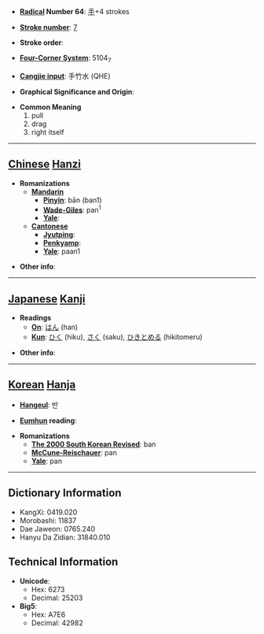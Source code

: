 * '''[[Wiktionary:Chinese radical index| Radical]] Number 64''': [[Wiktionary:Chinese radical index 手|手]]+4 strokes

* '''[[Wiktionary:Chinese total strokes index|Stroke number]]''': [[Wiktionary:Chinese total strokes index 7|7]]

* '''Stroke order''': 

* '''[[Wiktionary:Chinese four corner index|Four-Corner System]]''': 5104<sub>7</sub>

* '''[[Wiktionary:Chinese Cangjie index|Cangjie input]]''': 手竹水 (QHE)

* '''Graphical Significance and Origin''': 

* '''Common Meaning'''
*#pull
*# drag
*# right itself


----

== [[Chinese]] [[Hanzi]] ==

* '''Romanizations'''
** '''[[Mandarin]]'''
*** '''[[Pinyin]]''': bān (ban1)
*** '''[[Wade-Giles]]''': pan<sup>1</sup>
*** '''[[Yale]]''': 
** '''[[Cantonese]]'''
*** '''[[Jyutping]]''':
*** '''[[Penkyamp]]''': 
*** '''[[Yale]]''': paan1

* '''Other info''': 

----

== [[Japanese]] [[Kanji]] ==

* '''Readings'''
** '''[[On]]''': [[はん]] (han)
** '''[[Kun]]''': [[ひく]] (hiku), [[さく]] (saku), [[ひきとめる]] (hikitomeru)

* '''Other info''':  

----

== [[Korean]] [[Hanja]] ==

* '''[[Hangeul]]''': 반

* '''[[Eumhun]] reading''': 

* '''Romanizations'''
** '''[[The 2000 South Korean Revised Romanization|The 2000 South Korean Revised]]''': ban
** '''[[McCune-Reischauer]]''': pan
** '''[[Yale]]''': pan

----

== Dictionary Information ==

* KangXi: 0419.020
* Morobashi: 11837
* Dae Jaweon: 0765.240
* Hanyu Da Zidian: 31840.010

== Technical Information ==

* '''Unicode''':
** Hex: 6273
** Decimal: 25203
* '''Big5''':
** Hex: A7E6
** Decimal: 42982